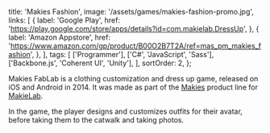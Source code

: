 
  title: 'Makies Fashion',
  image: '/assets/games/makies-fashion-promo.jpg',
  links: [
    {
      label: 'Google Play',
      href:
        'https://play.google.com/store/apps/details?id=com.makielab.DressUp',
    },
    {
      label: 'Amazon Appstore',
      href:
        'https://www.amazon.com/gp/product/B00O2B7T2A/ref=mas_pm_makies_fashion',
    },
  ],
  tags: [
    ['Programmer'],
    ['C#', 'JavaScript', 'Sass'],
    ['Backbone.js', 'Coherent UI', 'Unity'],
  ],
  sortOrder: 2,
};

Makies FabLab is a clothing customization and dress up game, released on iOS and
Android in 2014. It was made as part of the [Makies](https://mymakie.com/)
product line for [MakieLab](https://mymakie.com/).

In the game, the player designs and customizes outfits for their avatar, before
taking them to the catwalk and taking photos.

<MarkdownYouTube videoId="JUZpoy43kDk" />
